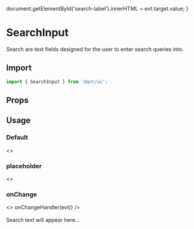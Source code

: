 
  document.getElementById('search-label').innerHTML = evt.target.value;
}


<Meta title="Components/SearchInput" />

<Story name="Import" />

# SearchInput

Search are text fields designed for the user to enter search queries into.

## Import

```jsx
import { SearchInput } from '@qnt/ui';
```

<Story name="Props" />

## Props

<Props of={SearchInput} />

## Usage

### Default

<Preview withToolbar>
  <Story name="Default">
    <>
      <SearchInput />
    </>
  </Story>
</Preview>

### placeholder

<Preview withToolbar>
  <Story name="placeholder">
    <>
      <SearchInput placeholder="Custom placeholder text..."/>
    </>
  </Story>
</Preview>

### onChange

<Preview withToolbar>
  <Story name="onChange">
    <>
      <SearchInput
        onChange={evt => onChangeHandler(evt)}
      />
      <br />
      <br />
      <Label isWarning isBold>Search text will appear here...</Label>
      <Highlight id="search-label"></Highlight>
    </>
  </Story>
</Preview>
